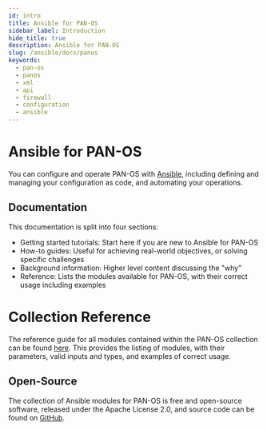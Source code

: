 ```yaml
---
id: intro
title: Ansible for PAN-OS
sidebar_label: Introduction
hide_title: true
description: Ansible for PAN-OS
slug: /ansible/docs/panos
keywords:
  - pan-os
  - panos
  - xml
  - api
  - firewall
  - configuration
  - ansible
---
```



# Ansible for PAN-OS

You can configure and operate PAN-OS with [Ansible](https://www.ansible.com), including defining and managing your configuration as code, and automating your operations.

## Documentation

This documentation is split into four sections:

- Getting started tutorials: Start here if you are new to Ansible for PAN-OS
- How-to guides: Useful for achieving real-world objectives, or solving specific challenges
- Background information: Higher level content discussing the "why"
- Reference: Lists the modules available for PAN-OS, with their correct usage including examples

# Collection Reference

The reference guide for all modules contained within the PAN-OS collection can be found [here](https://paloaltonetworks.github.io/pan-os-ansible/modules.html). This provides the listing of modules, with their parameters, valid inputs and types, and examples of correct usage.

## Open-Source

The collection of Ansible modules for PAN-OS is free and open-source software, released under the Apache License 2.0, and source code can be found on [GitHub](https://github.com/PaloAltoNetworks/pan-os-ansible).

<Support/>
